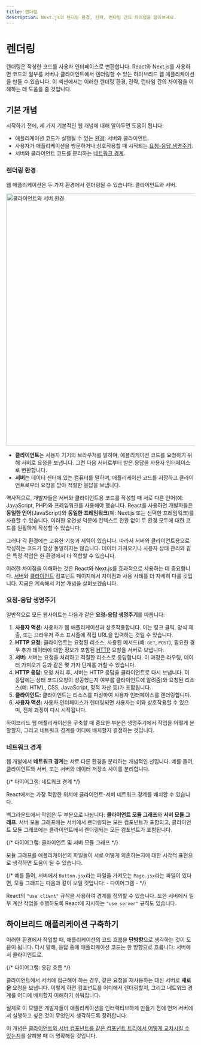 ```yaml
---
title: 렌더링
description: Next.js의 렌더링 환경, 전략, 런타임 간의 차이점을 알아보세요.
---
```



# 렌더링

렌더링은 작성한 코드를 사용자 인터페이스로 변환합니다. React와 Next.js를 사용하면 코드의 일부를 서버나 클라이언트에서 렌더링할 수 있는 하이브리드 웹 애플리케이션을 만들 수 있습니다. 이 섹션에서는 이러한 렌더링 환경, 전략, 런타임 간의 차이점을 이해하는 데 도움을 줄 것입니다.

## 기본 개념

시작하기 전에, 세 가지 기본적인 웹 개념에 대해 알아두면 도움이 됩니다:

- 애플리케이션 코드가 실행될 수 있는 [환경](#렌더링-환경): 서버와 클라이언트.
- 사용자가 애플리케이션을 방문하거나 상호작용할 때 시작되는 [요청-응답 생명주기](#요청-응답-생명주기).
- 서버와 클라이언트 코드를 분리하는 [네트워크 경계](#네트워크-경계).

### 렌더링 환경

웹 애플리케이션은 두 가지 환경에서 렌더링될 수 있습니다: 클라이언트와 서버.

<Image
  alt="클라이언트와 서버 환경"
  src="https://nextjs.org/_next/image?url=%2Fdocs%2Flight%2Fclient-and-server-environments.png&w=1920&q=75"
  width="1600"
  height="672"
/>

- **클라이언트**는 사용자 기기의 브라우저를 말하며, 애플리케이션 코드를 요청하기 위해 서버로 요청을 보냅니다. 그런 다음 서버로부터 받은 응답을 사용자 인터페이스로 변환합니다.
- **서버**는 데이터 센터에 있는 컴퓨터를 말하며, 애플리케이션 코드를 저장하고 클라이언트로부터 요청을 받아 적절한 응답을 보냅니다.

역사적으로, 개발자들은 서버와 클라이언트용 코드를 작성할 때 서로 다른 언어(예: JavaScript, PHP)와 프레임워크를 사용해야 했습니다. React를 사용하면 개발자들은 **동일한 언어**(JavaScript)와 **동일한 프레임워크**(예: Next.js 또는 선택한 프레임워크)를 사용할 수 있습니다. 이러한 유연성 덕분에 컨텍스트 전환 없이 두 환경 모두에 대한 코드를 원활하게 작성할 수 있습니다.

그러나 각 환경에는 고유한 기능과 제약이 있습니다. 따라서 서버와 클라이언트용으로 작성하는 코드가 항상 동일하지는 않습니다. 데이터 가져오기나 사용자 상태 관리와 같은 특정 작업은 한 환경에서 더 적합할 수 있습니다.

이러한 차이점을 이해하는 것은 React와 Next.js를 효과적으로 사용하는 데 중요합니다. [서버](/docs/app/building-your-application/rendering/server-components)와 [클라이언트](/docs/app/building-your-application/rendering/client-components) 컴포넌트 페이지에서 차이점과 사용 사례를 더 자세히 다룰 것입니다. 지금은 계속해서 기본 개념을 살펴보겠습니다.

### 요청-응답 생명주기

일반적으로 모든 웹사이트는 다음과 같은 **요청-응답 생명주기**를 따릅니다:

1. **사용자 액션:** 사용자가 웹 애플리케이션과 상호작용합니다. 이는 링크 클릭, 양식 제출, 또는 브라우저 주소 표시줄에 직접 URL을 입력하는 것일 수 있습니다.
2. **HTTP 요청:** 클라이언트는 요청된 리소스, 사용된 메서드(예: `GET`, `POST`), 필요한 경우 추가 데이터에 대한 정보가 포함된 [HTTP](https://developer.mozilla.org/docs/Web/HTTP) 요청을 서버로 보냅니다.
3. **서버:** 서버는 요청을 처리하고 적절한 리소스로 응답합니다. 이 과정은 라우팅, 데이터 가져오기 등과 같은 몇 가지 단계를 거칠 수 있습니다.
4. **HTTP 응답:** 요청 처리 후, 서버는 HTTP 응답을 클라이언트로 다시 보냅니다. 이 응답에는 상태 코드(요청이 성공했는지 여부를 클라이언트에 알려줌)와 요청된 리소스(예: HTML, CSS, JavaScript, 정적 자산 등)가 포함됩니다.
5. **클라이언트:** 클라이언트는 리소스를 파싱하여 사용자 인터페이스를 렌더링합니다.
6. **사용자 액션:** 사용자 인터페이스가 렌더링되면 사용자는 이와 상호작용할 수 있으며, 전체 과정이 다시 시작됩니다.

하이브리드 웹 애플리케이션을 구축할 때 중요한 부분은 생명주기에서 작업을 어떻게 분할할지, 그리고 네트워크 경계를 어디에 배치할지 결정하는 것입니다.

### 네트워크 경계

웹 개발에서 **네트워크 경계**는 서로 다른 환경을 분리하는 개념적인 선입니다. 예를 들어, 클라이언트와 서버, 또는 서버와 데이터 저장소 사이를 분리합니다.

{/* 다이어그램: 네트워크 경계 */}

React에서는 가장 적합한 위치에 클라이언트-서버 네트워크 경계를 배치할 수 있습니다.

백그라운드에서 작업은 두 부분으로 나뉩니다: **클라이언트 모듈 그래프**와 **서버 모듈 그래프**. 서버 모듈 그래프에는 서버에서 렌더링되는 모든 컴포넌트가 포함되고, 클라이언트 모듈 그래프에는 클라이언트에서 렌더링되는 모든 컴포넌트가 포함됩니다.

{/* 다이어그램: 클라이언트 및 서버 모듈 그래프 */}

모듈 그래프를 애플리케이션의 파일들이 서로 어떻게 의존하는지에 대한 시각적 표현으로 생각하면 도움이 될 수 있습니다.

{/* 예를 들어, 서버에서 `Button.jsx`라는 파일을 가져오는 `Page.jsx`라는 파일이 있다면, 모듈 그래프는 다음과 같이 보일 것입니다: - 다이어그램 - */}

React의 `"use client"` 규칙을 사용하여 경계를 정의할 수 있습니다. 또한 서버에서 일부 계산 작업을 수행하도록 React에 지시하는 `"use server"` 규칙도 있습니다.

## 하이브리드 애플리케이션 구축하기

이러한 환경에서 작업할 때, 애플리케이션의 코드 흐름을 **단방향**으로 생각하는 것이 도움이 됩니다. 다시 말해, 응답 중에 애플리케이션 코드는 한 방향으로 흐릅니다: 서버에서 클라이언트로.

{/* 다이어그램: 응답 흐름 */}

클라이언트에서 서버에 접근해야 하는 경우, 같은 요청을 재사용하는 대신 서버로 **새로운** 요청을 보냅니다. 이렇게 하면 컴포넌트를 어디에서 렌더링할지, 그리고 네트워크 경계를 어디에 배치할지 이해하기 쉬워집니다.

실제로 이 모델은 개발자들이 애플리케이션을 인터랙티브하게 만들기 전에 먼저 서버에서 실행하고 싶은 것이 무엇인지 생각하도록 장려합니다.

이 개념은 [클라이언트와 서버 컴포넌트를 같은 컴포넌트 트리에서 어떻게 교차시킬 수 있는지](/docs/app/building-your-application/rendering/composition-patterns)를 살펴볼 때 더 명확해질 것입니다.
